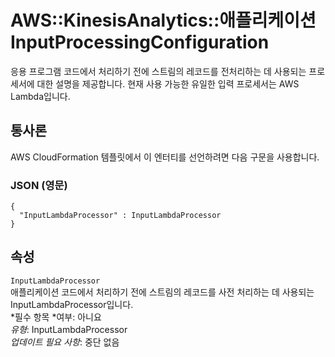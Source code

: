 # AWS::KinesisAnalytics::애플리케이션 InputProcessingConfiguration

응용 프로그램 코드에서 처리하기 전에 스트림의 레코드를 전처리하는 데 사용되는 프로세서에 대한 설명을 제공합니다. 현재 사용 가능한 유일한 입력 프로세서는 AWS Lambda입니다.

## 통사론

AWS CloudFormation 템플릿에서 이 엔터티를 선언하려면 다음 구문을 사용합니다.

### JSON (영문)

```
{
  "InputLambdaProcessor" : InputLambdaProcessor
}
```

## 속성

`InputLambdaProcessor`  
애플리케이션 코드에서 처리하기 전에 스트림의 레코드를 사전 처리하는 데 사용되는 InputLambdaProcessor입니다.  
*필수 항목 *여부: 아니요  
_유형_: InputLambdaProcessor  
_업데이트 필요 사항_: 중단 없음
